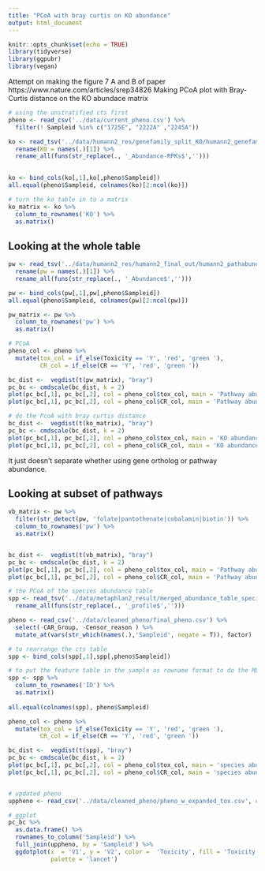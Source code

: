 ```yaml
---
title: "PCoA with bray curtis on KO abundance"
output: html_document
---
```


```r
knitr::opts_chunk$set(echo = TRUE)  
library(tidyverse)
library(ggpubr)
library(vegan)
```

Attempt on making the figure 7 A and B of paper https://www.nature.com/articles/srep34826
Making PCoA plot with Bray-Curtis distance on the KO abundace matrix

```r
# using the unstratified cts first
pheno <- read_csv('../data/current_pheno.csv') %>% 
  filter(! Sampleid %in% c("1725E", "2222A" ,"2245A"))

ko <- read_tsv('../data/humann2_res/genefamily_split_KO/humann2_genefamilies_KO_regroup_relab_unstratified.tsv') %>% 
  rename(KO = names(.)[1]) %>% 
  rename_all(funs(str_replace(., '_Abundance-RPKs$',''))) 
  

ko <- bind_cols(ko[,1],ko[,pheno$Sampleid]) 
all.equal(pheno$Sampleid, colnames(ko)[2:ncol(ko)])

# turn the ko table in to a matrix
ko_matrix <- ko %>% 
  column_to_rownames('KO') %>% 
  as.matrix()
```

## Looking at the whole table

```r
pw <- read_tsv('../data/humann2_res/humann2_final_out/humann2_pathabundance_relab_unstratified.tsv') %>% 
  rename(pw = names(.)[1]) %>% 
  rename_all(funs(str_replace(., '_Abundance$',''))) 

pw <- bind_cols(pw[,1],pw[,pheno$Sampleid]) 
all.equal(pheno$Sampleid, colnames(pw)[2:ncol(pw)])

pw_matrix <- pw %>% 
  column_to_rownames('pw') %>% 
  as.matrix()
```

```r
# PCoA
pheno_col <- pheno %>% 
  mutate(tox_col = if_else(Toxicity == 'Y', 'red', 'green '),
         CR_col = if_else(CR == 'Y', 'red', 'green '))

bc_dist <-  vegdist(t(pw_matrix), "bray")
pc_bc <- cmdscale(bc_dist, k = 2)
plot(pc_bc[,1], pc_bc[,2], col = pheno_col$tox_col, main = 'Pathway abundance color by tox')
plot(pc_bc[,1], pc_bc[,2], col = pheno_col$CR_col, main = 'Pathway abundance color by CR')
```

```r
# do the PcoA with bray curtis distance  
bc_dist <-  vegdist(t(ko_matrix), "bray")
pc_bc <- cmdscale(bc_dist, k = 2)
plot(pc_bc[,1], pc_bc[,2], col = pheno_col$tox_col, main = 'KO abundance color by tox')
plot(pc_bc[,1], pc_bc[,2], col = pheno_col$CR_col, main = 'KO abundance color by CR')
```

It just doesn't separate whether using gene ortholog or pathway abundance.       

## Looking at subset of pathways

```r
vb_matrix <- pw %>% 
  filter(str_detect(pw, 'folate|pantothenate|cobalamin|biotin')) %>% 
  column_to_rownames('pw') %>% 
  as.matrix()


bc_dist <-  vegdist(t(vb_matrix), "bray")
pc_bc <- cmdscale(bc_dist, k = 2)
plot(pc_bc[,1], pc_bc[,2], col = pheno_col$tox_col, main = 'Pathway abundance color by tox')
plot(pc_bc[,1], pc_bc[,2], col = pheno_col$CR_col, main = 'Pathway abundance color by CR')

```


#############################################################################

```r
# the PCoA of the species abundance table
spp <- read_tsv('../data/metaphlan2_result/merged_abundance_table_species.txt') %>% 
  rename_all(funs(str_replace(., '_profile$','')))

pheno <- read_csv('../data/cleaned_pheno/final_pheno.csv') %>% 
  select(-CAR_Group, -Censor_reason ) %>% 
  mutate_at(vars(str_which(names(.),'Sampleid', negate = T)), factor)

# to rearrange the cts table 
spp <- bind_cols(spp[,1],spp[,pheno$Sampleid]) 

# to put the feature table in the sample as rowname format to do the ML 
spp <- spp %>% 
  column_to_rownames('ID') %>% 
  as.matrix()
 
all.equal(colnames(spp), pheno$Sampleid)
```

```r
pheno_col <- pheno %>% 
  mutate(tox_col = if_else(Toxicity == 'Y', 'red', 'green '),
         CR_col = if_else(CR == 'Y', 'red', 'green '))

bc_dist <-  vegdist(t(spp), "bray")
pc_bc <- cmdscale(bc_dist, k = 2) 
plot(pc_bc[,1], pc_bc[,2], col = pheno_col$tox_col, main = 'species abundance color by tox')
plot(pc_bc[,1], pc_bc[,2], col = pheno_col$CR_col, main = 'species abundance color by CR')


# updated pheno
uppheno <- read_csv('../data/cleaned_pheno/pheno_w_expanded_tox.csv', col_types = 'cfffffff')

# ggplot 
pc_bc %>% 
  as.data.frame() %>% 
  rownames_to_column('Sampleid') %>% 
  full_join(uppheno, by = 'Sampleid') %>% 
  ggdotplot(x  = 'V1', y = 'V2', color =  'Toxicity', fill = 'Toxicity', 
            palette = 'lancet') 
  
```

